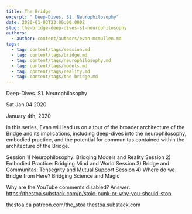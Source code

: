 ```yaml
---
title: The Bridge
excerpt: " Deep-Dives. S1. Neurophilosophy"
date: 2020-01-03T23:00:00.000Z
slug: the-bridge-deep-dives-s1-neurophilosophy
authors:
  - author: content/authors/evan-mcmullen.md
tags:
  - tag: content/tags/session.md
  - tag: content/tags/bridge.md
  - tag: content/tags/neurophilosophy.md
  - tag: content/tags/models.md
  - tag: content/tags/reality.md
  - tag: content/tags/the-bridge.md
---
```




 Deep-Dives. S1. Neurophilosophy

Sat Jan 04 2020

January 4th, 2020

In this series, Evan will lead us on a tour of the broader architecture of the Bridge and its implications, including deep-dives into the neurophilosophy, embodied practice, and the potential for communitas contained within the architecture of the Bridge.

Session 1)
Neurophilosophy: Bridging Models and Reality
Session 2)
Embodied Practice: Bridging Mind and World
Session 3)
Bridge and Communitas: Tensegrity and Mutual Support
Session 4)
Where do we Bridge from Here? Bridging Science and Magic

Why are the YouTube comments disabled? Answer: https://thestoa.substack.com/p/stoic-punk-or-why-you-should-stop

thestoa.ca
patreon.com/the_stoa
thestoa.substack.com


